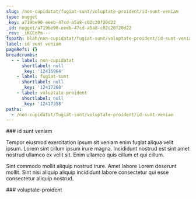 ```yaml
---
slug: /non-cupidatat/fugiat-sunt/voluptate-proident/id-sunt-veniam
type: nugget
_key: a719be90-eeeb-47cd-a5a8-c02c20f20d22
_id: nugget/a719be90-eeeb-47cd-a5a8-c02c20f20d22
_rev: _iKCEoPm---
fspath: blah/non-cupidatat/fugiat-sunt/voluptate-proident/id-sunt-veniam.md
label: id sunt veniam
pageRefs: {}
breadcrumbs:
  - - label: non-cupidatat
      shortlabel: null
      _key: '12416964'
    - label: fugiat-sunt
      shortlabel: null
      _key: '12417268'
    - label: voluptate-proident
      shortlabel: null
      _key: '12417358'
paths:
  - /non-cupidatat/fugiat-sunt/voluptate-proident/id-sunt-veniam
---
```


<NuggetArea>
<Nugget slug="/non-cupidatat/fugiat-sunt/voluptate-proident/id-sunt-veniam" type="nugget" _key="a719be90-eeeb-47cd-a5a8-c02c20f20d22" _id="nugget/a719be90-eeeb-47cd-a5a8-c02c20f20d22" _rev="_iKCEoPm---" fspath="blah/non-cupidatat/fugiat-sunt/voluptate-proident/id-sunt-veniam.md" label="id sunt veniam" paths="/non-cupidatat/fugiat-sunt/voluptate-proident/id-sunt-veniam">
<NuggetBody>
### id sunt veniam

Tempor eiusmod exercitation ipsum sit veniam enim fugiat aliqua velit ipsum. Lorem sint cillum ipsum irure magna. Incididunt nostrud est sint amet nostrud ullamco ex velit sit. Enim ullamco quis cillum et qui cillum.

Sint commodo mollit aliquip nostrud irure. Amet labore Lorem deserunt mollit. Sint nisi aliquip aliquip incididunt labore consectetur qui esse consectetur aliquip nostrud.

</NuggetBody>
<Breadcrumbs>
<Crumbs>
<Crumb _key="12416964" label="non-cupidatat" /><Crumb _key="12417268" label="fugiat-sunt" /><Crumb _key="12417358" label="voluptate-proident" />
</Crumbs>
</Breadcrumbs>
</Nugget>

<NuggetsInbound>
</NuggetsInbound>
<NuggetsOutbound>
</NuggetsOutbound>
</NuggetArea>
<PassagesInbound>
<Passage direction="inbound" type="passage" _key="12417358" _id="passage/12417358" _rev="_iKCEoPe--A" label="voluptate-proident" passage="voluptate-proident" fspath="blah/non-cupidatat/fugiat-sunt/voluptate-proident" paths="/non-cupidatat/fugiat-sunt/voluptate-proident" slug="/non-cupidatat/fugiat-sunt/voluptate-proident">
<NuggetBody>
### voluptate-proident

</NuggetBody>
<Breadcrumbs>
<Crumbs>
<Crumb _key="12416964" label="non-cupidatat" /><Crumb _key="12417268" label="fugiat-sunt" />
</Crumbs>
</Breadcrumbs>
</Passage>

</PassagesInbound>
<PassagesOutbound>
</PassagesOutbound>
